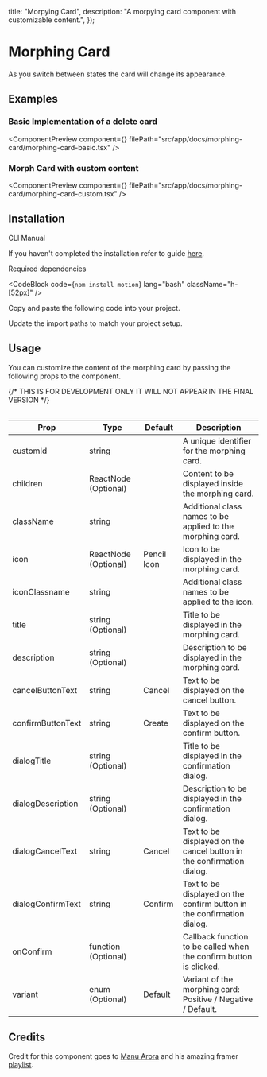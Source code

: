 
  title: "Morpying Card",
  description: "A morpying card component with customizable content.",
});

# Morphing Card

As you switch between states the card will change its appearance.

## Examples

### Basic Implementation of a delete card

<ComponentPreview
  component={<MorphingCardBasic />}
  filePath="src/app/docs/morphing-card/morphing-card-basic.tsx"
/>

### Morph Card with custom content

<ComponentPreview
  component={<MorphingCardCustom />}
  filePath="src/app/docs/morphing-card/morphing-card-custom.tsx"
/>

## Installation

<Tabs defaultValue="cli">

<TabsList>
  <TabsTrigger value="cli">CLI</TabsTrigger>
  <TabsTrigger value="manual">Manual</TabsTrigger>
</TabsList>

<TabsContent value="cli">

<InstallationCli value="morphing-card" />

</TabsContent>

<TabsContent value="manual">

<Steps>

<Step>If you haven't completed the installation refer to guide [here](/docs/installation).</Step>

<Step>Required dependencies</Step>

<CodeBlock code={`npm install motion`} lang="bash" className="h-[52px]" />

<Step>Copy and paste the following code into your project.</Step>

<CodeBlock filePath="src/components/content/morphing-card.tsx" />

<Step>Update the import paths to match your project setup.</Step>

</Steps>

</TabsContent>

</Tabs>

## Usage

You can customize the content of the morphing card by passing the following props to the component.

<Table data={{
  headers: ["Prop", "Type", "Default", "Description"],
  rows: [
    ["customId", "string", "", "A unique identifier for the morphing card."],
    ["children", "ReactNode (Optional)", "", "Content to be displayed inside the morphing card."],
    ["className", "string", "", "Additional class names to be applied to the morphing card."],
    ["icon", "ReactNode (Optional)", "Pencil Icon", "Icon to be displayed in the morphing card."],
    ["iconClassname", "string", "", "Additional class names to be applied to the icon."],
    ["title", "string (Optional)", "", "Title to be displayed in the morphing card."],
    ["description", "string (Optional)", "", "Description to be displayed in the morphing card."],
    ["cancelButtonText", "string", "Cancel", "Text to be displayed on the cancel button."],
    ["confirmButtonText", "string", "Create", "Text to be displayed on the confirm button."],
    ["dialogTitle", "string (Optional)", "", "Title to be displayed in the confirmation dialog."],
    ["dialogDescription", "string (Optional)", "", "Description to be displayed in the confirmation dialog."],
    ["dialogCancelText", "string", "Cancel", "Text to be displayed on the cancel button in the confirmation dialog."],
    ["dialogConfirmText", "string", "Confirm", "Text to be displayed on the confirm button in the confirmation dialog."],
    ["onConfirm", "function (Optional)", "", "Callback function to be called when the confirm button is clicked."],
    ["variant", "enum (Optional)", "Default", "Variant of the morphing card: Positive | Negative | Default."],
  ],
}}>
{/* THIS IS FOR DEVELOPMENT ONLY IT WILL NOT APPEAR IN THE FINAL VERSION */}

| Prop              | Type                 | Default     | Description                                                            |
| ----------------- | -------------------- | ----------- | ---------------------------------------------------------------------- |
| customId          | string               |             | A unique identifier for the morphing card.                             |
| children          | ReactNode (Optional) |             | Content to be displayed inside the morphing card.                      |
| className         | string               |             | Additional class names to be applied to the morphing card.             |
| icon              | ReactNode (Optional) | Pencil Icon | Icon to be displayed in the morphing card.                             |
| iconClassname     | string               |             | Additional class names to be applied to the icon.                      |
| title             | string (Optional)    |             | Title to be displayed in the morphing card.                            |
| description       | string (Optional)    |             | Description to be displayed in the morphing card.                      |
| cancelButtonText  | string               | Cancel      | Text to be displayed on the cancel button.                             |
| confirmButtonText | string               | Create      | Text to be displayed on the confirm button.                            |
| dialogTitle       | string (Optional)    |             | Title to be displayed in the confirmation dialog.                      |
| dialogDescription | string (Optional)    |             | Description to be displayed in the confirmation dialog.                |
| dialogCancelText  | string               | Cancel      | Text to be displayed on the cancel button in the confirmation dialog.  |
| dialogConfirmText | string               | Confirm     | Text to be displayed on the confirm button in the confirmation dialog. |
| onConfirm         | function (Optional)  |             | Callback function to be called when the confirm button is clicked.     |
| variant           | enum (Optional)      | Default     | Variant of the morphing card: Positive / Negative / Default.           |

</Table>

## Credits

Credit for this component goes to [Manu Arora](https://x.com/mannupaaji) and his amazing framer [playlist](https://dub.sh/mannupaajiyt?medium=aetherui).

<PrevNextBtn current="morphing-card" />

